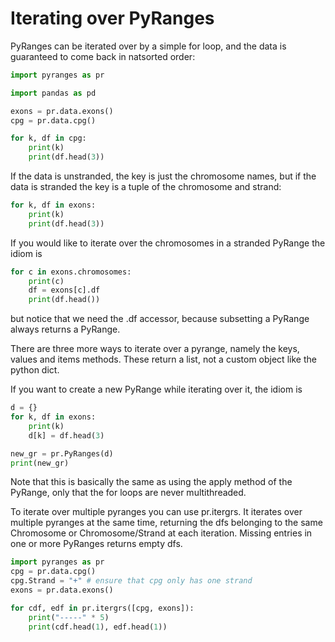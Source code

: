 # Iterating over PyRanges

PyRanges can be iterated over by a simple for loop, and the data is guaranteed
to come back in natsorted order:

```python
import pyranges as pr

import pandas as pd

exons = pr.data.exons()
cpg = pr.data.cpg()

for k, df in cpg:
    print(k)
    print(df.head(3))
```

If the data is unstranded, the key is just the chromosome names, but if the data
is stranded the key is a tuple of the chromosome and strand:

```python
for k, df in exons:
    print(k)
    print(df.head(3))
```

If you would like to iterate over the chromosomes in a stranded PyRange the idiom is

```python
for c in exons.chromosomes:
    print(c)
    df = exons[c].df
    print(df.head())
```


but notice that we need the .df accessor, because subsetting a PyRange always
returns a PyRange.

There are three more ways to iterate over a pyrange, namely the keys, values and
items methods. These return a list, not a custom object like the python dict.

If you want to create a new PyRange while iterating over it, the idiom is


```python
d = {}
for k, df in exons:
    print(k)
    d[k] = df.head(3)

new_gr = pr.PyRanges(d)
print(new_gr)
```

Note that this is basically the same as using the apply method of the PyRange,
only that the for loops are never multithreaded.

To iterate over multiple pyranges you can use pr.itergrs. It iterates over
multiple pyranges at the same time, returning the dfs belonging to the same
Chromosome or Chromosome/Strand at each iteration. Missing entries in one or
more PyRanges returns empty dfs.

```python
import pyranges as pr
cpg = pr.data.cpg()
cpg.Strand = "+" # ensure that cpg only has one strand
exons = pr.data.exons()

for cdf, edf in pr.itergrs([cpg, exons]):
    print("-----" * 5)
    print(cdf.head(1), edf.head(1))
```
